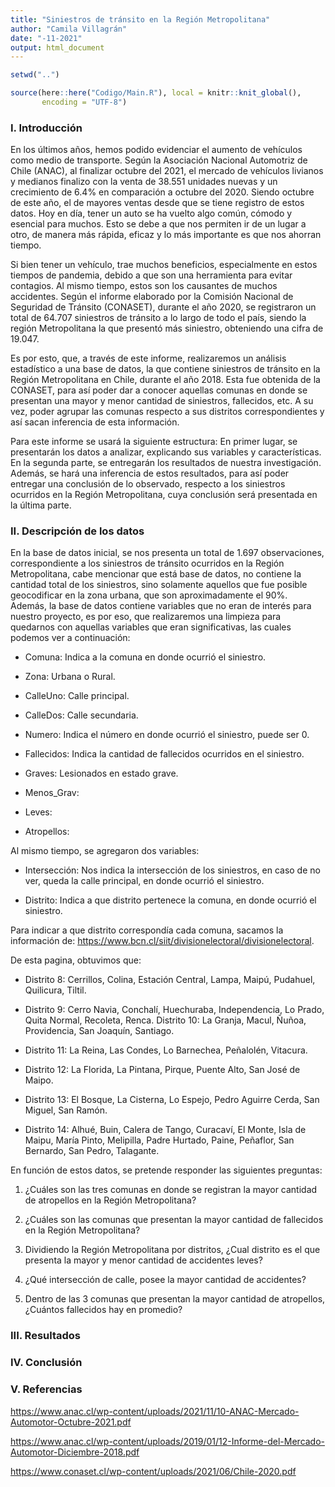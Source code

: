 ```yaml
---
title: "Siniestros de tránsito en la Región Metropolitana"
author: "Camila Villagrán"
date: "-11-2021"
output: html_document
---
```


```r
setwd("..")

source(here::here("Codigo/Main.R"), local = knitr::knit_global(), 
       encoding = "UTF-8")

```

### I. Introducción

En los últimos años, hemos podido evidenciar el aumento de vehículos como medio de transporte. Según la Asociación Nacional Automotriz de Chile (ANAC), al finalizar octubre del 2021, el mercado de vehículos livianos y medianos finalizo con la venta de 38.551 unidades nuevas y un crecimiento de 6.4% en comparación a octubre del 2020. Siendo octubre de este año, el de mayores ventas desde que se tiene registro de estos datos. Hoy en día, tener un auto se ha vuelto algo común, cómodo y esencial para muchos. Esto se debe a que nos permiten ir de un lugar a otro, de manera más rápida, eficaz y lo más importante es que nos ahorran tiempo.

Si bien tener un vehículo, trae muchos beneficios, especialmente en estos tiempos de pandemia, debido a que son una herramienta para evitar contagios. Al mismo tiempo, estos son los causantes de muchos accidentes. Según el informe elaborado por la Comisión Nacional de Seguridad de Tránsito (CONASET), durante el año 2020, se registraron un total de 64.707 siniestros de tránsito a lo largo de todo el país, siendo la región Metropolitana la que presentó más siniestro, obteniendo una cifra de 19.047.

Es por esto, que, a través de este informe, realizaremos un análisis estadístico a una base de datos, la que contiene siniestros de tránsito en la Región Metropolitana en Chile, durante el año 2018. Esta fue obtenida de la CONASET, para así poder dar a conocer aquellas comunas en donde se presentan una mayor y menor cantidad de siniestros, fallecidos, etc. A su vez, poder agrupar las comunas respecto a sus distritos correspondientes y así sacan inferencia de esta información.

Para este informe se usará la siguiente estructura: En primer lugar, se presentarán los datos a analizar, explicando sus variables y características. En la segunda parte, se entregarán los resultados de nuestra investigación. Además, se hará una inferencia de estos resultados, para así poder entregar una conclusión de lo observado, respecto a los siniestros ocurridos en la Región Metropolitana, cuya conclusión será presentada en la última parte.

### II. Descripción de los datos

En la base de datos inicial, se nos presenta un total de 1.697 observaciones, correspondiente a los siniestros de tránsito ocurridos en la Región Metropolitana, cabe mencionar que está base de datos, no contiene la cantidad total de los siniestros, sino solamente aquellos que fue posible geocodificar en la zona urbana, que son aproximadamente el 90%. Además, la base de datos contiene variables que no eran de interés para nuestro proyecto, es por eso, que realizaremos una limpieza para quedarnos con aquellas variables que eran significativas, las cuales podemos ver a continuación:

-   Comuna: Indica a la comuna en donde ocurrió el siniestro.

-   Zona: Urbana o Rural.

-   CalleUno: Calle principal.

-   CalleDos: Calle secundaria.

-   Numero: Indica el número en donde ocurrió el siniestro, puede ser 0.

-   Fallecidos: Indica la cantidad de fallecidos ocurridos en el siniestro.

-   Graves: Lesionados en estado grave.

-   Menos_Grav:

-   Leves:

-   Atropellos:

Al mismo tiempo, se agregaron dos variables:

-   Intersección: Nos indica la intersección de los siniestros, en caso de no ver, queda la calle principal, en donde ocurrió el siniestro.

-   Distrito: Indica a que distrito pertenece la comuna, en donde ocurrió el siniestro.

Para indicar a que distrito correspondía cada comuna, sacamos la información de: <https://www.bcn.cl/siit/divisionelectoral/divisionelectoral>.

De esta pagina, obtuvimos que:

-   Distrito 8: Cerrillos, Colina, Estación Central, Lampa, Maipú, Pudahuel, Quilicura, Tiltil.

-   Distrito 9: Cerro Navia, Conchalí, Huechuraba, Independencia, Lo Prado, Quita Normal, Recoleta, Renca. Distrito 10: La Granja, Macul, Ñuñoa, Providencia, San Joaquín, Santiago.

-   Distrito 11: La Reina, Las Condes, Lo Barnechea, Peñalolén, Vitacura.

-   Distrito 12: La Florida, La Pintana, Pirque, Puente Alto, San José de Maipo.

-   Distrito 13: El Bosque, La Cisterna, Lo Espejo, Pedro Aguirre Cerda, San Miguel, San Ramón.

-   Distrito 14: Alhué, Buin, Calera de Tango, Curacaví, El Monte, Isla de Maipu, María Pinto, Melipilla, Padre Hurtado, Paine, Peñaflor, San Bernardo, San Pedro, Talagante.

En función de estos datos, se pretende responder las siguientes preguntas:

1)  ¿Cuáles son las tres comunas en donde se registran la mayor cantidad de atropellos en la Región Metropolitana?

2)  ¿Cuáles son las comunas que presentan la mayor cantidad de fallecidos en la Región Metropolitana?

3)  Dividiendo la Región Metropolitana por distritos, ¿Cual distrito es el que presenta la mayor y menor cantidad de accidentes leves?

4)  ¿Qué intersección de calle, posee la mayor cantidad de accidentes?

5)  Dentro de las 3 comunas que presentan la mayor cantidad de atropellos, ¿Cuántos fallecidos hay en promedio?

### III. Resultados

### IV. Conclusión

### V. Referencias

<https://www.anac.cl/wp-content/uploads/2021/11/10-ANAC-Mercado-Automotor-Octubre-2021.pdf>

<https://www.anac.cl/wp-content/uploads/2019/01/12-Informe-del-Mercado-Automotor-Diciembre-2018.pdf>

<https://www.conaset.cl/wp-content/uploads/2021/06/Chile-2020.pdf>
